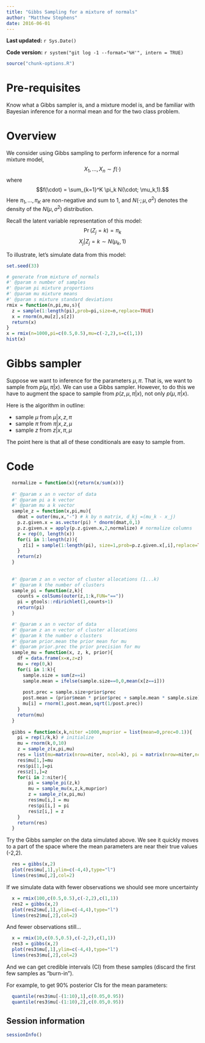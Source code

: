 ```yaml
---
title: "Gibbs Sampling for a mixture of normals"
author: "Matthew Stephens"
date: 2016-06-01
---
```


**Last updated:** `r Sys.Date()`

**Code version:** `r system("git log -1 --format='%H'", intern = TRUE)`

```r
source("chunk-options.R")
```

# Pre-requisites

Know what a Gibbs sampler is, and a mixture model is, and be familiar with Bayesian inference for a normal mean and for the two class problem.

# Overview

We consider using Gibbs sampling to perform inference for a normal mixture model, 
$$X_1,\dots,X_n \sim f(\cdot)$$
where 
$$f(\cdot) = \sum_{k=1}^K \pi_k N(\cdot; \mu_k,1).$$
Here $\pi_1,\dots,\pi_K$ are non-negative and sum to 1,
and $N(\cdot;\mu,\sigma^2)$ denotes the density of the $N(\mu,\sigma^2)$ distribution.

Recall the latent variable representation of this model:
$$\Pr(Z_j = k) = \pi_k$$
$$X_j | Z_j = k \sim N(\mu_k,1)$$

To illustrate, let's simulate data from this model:

```r
set.seed(33)

# generate from mixture of normals
#' @param n number of samples
#' @param pi mixture proportions
#' @param mu mixture means
#' @param s mixture standard deviations
rmix = function(n,pi,mu,s){
  z = sample(1:length(pi),prob=pi,size=n,replace=TRUE)
  x = rnorm(n,mu[z],s[z])
  return(x)
}
x = rmix(n=1000,pi=c(0.5,0.5),mu=c(-2,2),s=c(1,1))
hist(x)
```


# Gibbs sampler

Suppose we want to inference for the parameters $\mu,\pi$.
That is, we want to sample from $p(\mu,\pi | x)$.
We can use a Gibbs sampler. However, to do this we have to augment the space to sample from  $p(z,\mu,\pi | x)$,
not only $p(\mu,\pi | x)$.

Here is the algorithm in outline:

* sample $\mu$ from $\mu | x, z, \pi$
* sample $\pi$ from $\pi | x, z, \mu$
* sample $z$ from $z | x, \pi, \mu$

The point here is that all of these conditionals are easy to sample from.

# Code

```r

  
  normalize = function(x){return(x/sum(x))}
  
  #' @param x an n vector of data
  #' @param pi a k vector
  #' @param mu a k vector
  sample_z = function(x,pi,mu){
    dmat = outer(mu,x,"-") # k by n matrix, d_kj =(mu_k - x_j)
    p.z.given.x = as.vector(pi) * dnorm(dmat,0,1) 
    p.z.given.x = apply(p.z.given.x,2,normalize) # normalize columns
    z = rep(0, length(x))
    for(i in 1:length(z)){
      z[i] = sample(1:length(pi), size=1,prob=p.z.given.x[,i],replace=TRUE)
    }
    return(z)
  }
 
    
  #' @param z an n vector of cluster allocations (1...k)
  #' @param k the number of clusters
  sample_pi = function(z,k){
    counts = colSums(outer(z,1:k,FUN="=="))
    pi = gtools::rdirichlet(1,counts+1)
    return(pi)
  }

  #' @param x an n vector of data
  #' @param z an n vector of cluster allocations
  #' @param k the number o clusters
  #' @param prior.mean the prior mean for mu
  #' @param prior.prec the prior precision for mu
  sample_mu = function(x, z, k, prior){
    df = data.frame(x=x,z=z)
    mu = rep(0,k)
    for(i in 1:k){
      sample.size = sum(z==i)
      sample.mean = ifelse(sample.size==0,0,mean(x[z==i]))
      
      post.prec = sample.size+prior$prec
      post.mean = (prior$mean * prior$prec + sample.mean * sample.size)/post.prec
      mu[i] = rnorm(1,post.mean,sqrt(1/post.prec))
    }
    return(mu)
  }
  
  gibbs = function(x,k,niter =1000,muprior = list(mean=0,prec=0.1)){
    pi = rep(1/k,k) # initialize
    mu = rnorm(k,0,10)
    z = sample_z(x,pi,mu)
    res = list(mu=matrix(nrow=niter, ncol=k), pi = matrix(nrow=niter,ncol=k), z = matrix(nrow=niter, ncol=length(x)))
    res$mu[1,]=mu
    res$pi[1,]=pi
    res$z[1,]=z 
    for(i in 2:niter){
        pi = sample_pi(z,k)
        mu = sample_mu(x,z,k,muprior)
        z = sample_z(x,pi,mu)
        res$mu[i,] = mu
        res$pi[i,] = pi
        res$z[i,] = z
    }
    return(res)
  }
```    
  
  

Try the Gibbs sampler on the data simulated above. We see it quickly moves
to a part of the space where the mean parameters are near their true values (-2,2).
```r
  res = gibbs(x,2)
  plot(res$mu[,1],ylim=c(-4,4),type="l")
  lines(res$mu[,2],col=2)
```

If we simulate data with fewer observations we should see more uncertainty
```r
  x = rmix(100,c(0.5,0.5),c(-2,2),c(1,1))
  res2 = gibbs(x,2)
  plot(res2$mu[,1],ylim=c(-4,4),type="l")
  lines(res2$mu[,2],col=2)
```

And fewer observations still...
```r
  x = rmix(10,c(0.5,0.5),c(-2,2),c(1,1))
  res3 = gibbs(x,2)
  plot(res3$mu[,1],ylim=c(-4,4),type="l")
  lines(res3$mu[,2],col=2)
```

And we can get credible intervals (CI) from these samples
(discard the first few samples as "burn-in").

For example, to get 90% posterior CIs for the mean parameters:
```r
  quantile(res3$mu[-(1:10),1],c(0.05,0.95))
  quantile(res3$mu[-(1:10),2],c(0.05,0.95))
```

## Session information

```r
sessionInfo()
```
